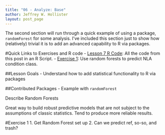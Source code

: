 ```yaml
---
title: "06 - Analyze: Base"
author: Jeffrey W. Hollister
layout: post_page
---
```

The second section will run through a quick example of using a package, `randomForest` for some analysis.  I've included this section just to show how (relatively) trivial it is to add an advanced capability to R via packages.

#Quick Links to Exercises and R code
- [Lesson 7 R Code](/gedr/rmd_posts/2015-01-14-07-Analyze.R): All the code from this post in an R Script.
- [Exercise 1](#exercise-1): Use random forests to predict NLA condition class. 

##Lesson Goals
- Understand how to add statistical functionality to R via packages

##Contributed Packages - Example with `randomForest`

Describe Random Forests

Great way to build robust predictive models that are not subject to the assumptions of classic statistics.  Tend to produce more reliable results.

#Exercise 1
1. Get Random Forest set up
2. Can we predict ref, so-so, and trash?